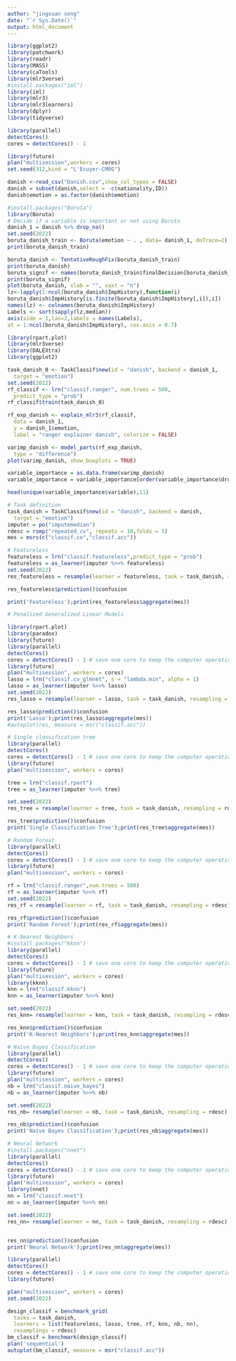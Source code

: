 ```yaml
---
author: "jingxuan song"
date: "`r Sys.Date()`"
output: html_document
---
```


```r
library(ggplot2)
library(patchwork)
library(readr)
library(MASS)
library(caTools)
library(mlr3verse)
#install.packages("iml")
library(iml)
library(mlr3)
library(mlr3learners)
library(dplyr)
library(tidyverse)
```

```r

library(parallel)
detectCores()
cores = detectCores() - 1

```

```r
library(future)
plan("multisession",workers = cores)
set.seed(312,kind = "L'Ecuyer-CMRG")

```

```r
danish <-read_csv("Danish.csv",show_col_types = FALSE)
danish = subset(danish,select = -c(nationality,ID))
danish$emotion = as.factor(danish$emotion)
```

```r
#install.packages("Boruta")
library(Boruta)
# Decide if a variable is important or not using Boruta
danish_1 = danish %>% drop_na()
set.seed(2022)
boruta_danish_train <- Boruta(emotion ~ . , data= danish_1, doTrace=2) # perform Boruta search
print(boruta_danish_train)

boruta_danish <- TentativeRoughFix(boruta_danish_train)
print(boruta_danish)
boruta_signif <- names(boruta_danish_train$finalDecision[boruta_danish_train$finalDecision %in% c("Confirmed", "Tentative")]) # collect Confirmed and Tentative variables
print(boruta_signif)
plot(boruta_danish, xlab = "", xaxt = "n")
lz<-lapply(1:ncol(boruta_danish$ImpHistory),function(i)
boruta_danish$ImpHistory[is.finite(boruta_danish$ImpHistory[,i]),i])
names(lz) <- colnames(boruta_danish$ImpHistory)
Labels <- sort(sapply(lz,median))
axis(side = 1,las=2,labels = names(Labels),
at = 1:ncol(boruta_danish$ImpHistory), cex.axis = 0.7)
```
```r
library(rpart.plot)
library(mlr3verse)
library(DALEXtra)
library(ggplot2)

task_danish_0 <- TaskClassif$new(id = "danish", backend = danish_1, 
  target = "emotion")
set.seed(2022)
rf_classif <- lrn("classif.ranger", num.trees = 500, 
  predict_type = "prob")
rf_classif$train(task_danish_0)

rf_exp_danish <- explain_mlr3(rf_classif, 
  data = danish_1,
  y = danish_1$emotion, 
  label = "ranger explainer danish", colorize = FALSE)

varimp_danish <- model_parts(rf_exp_danish,
  type = "difference")
plot(varimp_danish, show_boxplots = TRUE)

variable_importance = as.data.frame(varimp_danish)
variable_importance = variable_importance[order(variable_importance$dropout_loss, decreasing = TRUE),]

head(unique(variable_importance$variable),11)
```

```r
# Task definition
task_danish = TaskClassif$new(id = "danish", backend = danish, 
  target = "emotion")
imputer = po("imputemedian")
rdesc = rsmp("repeated_cv", repeats = 10,folds = 5)
mes = msrs(c("classif.ce","classif.acc"))
```


```r
# Featureless
featureless = lrn("classif.featureless",predict_type = "prob") 
featureless = as_learner(imputer %>>% featureless)
set.seed(2022)
res_featureless = resample(learner = featureless, task = task_danish, resampling = rdesc)

res_featureless$prediction()$confusion

print('Featureless');print(res_featureless$aggregate(mes))
```

```r
# Penalized Generalized Linear Models

library(rpart.plot)
library(paradox)
library(future)
library(parallel)
detectCores()
cores = detectCores() - 1 # save one core to keep the computer operational
library(future)
plan("multisession", workers = cores)
lasso = lrn("classif.cv_glmnet", s = "lambda.min", alpha = 1)
lasso = as_learner(imputer %>>% lasso)
set.seed(2022)
res_lasso = resample(learner = lasso, task = task_danish, resampling = rdesc)

res_lasso$prediction()$confusion
print('Lasso');print(res_lasso$aggregate(mes))
#autoplot(res, measure = msr("classif.acc"))

```



```r
# Single classification tree
library(parallel)
detectCores()
cores = detectCores() - 1 # save one core to keep the computer operational
library(future)
plan("multisession", workers = cores)

tree = lrn("classif.rpart") 
tree = as_learner(imputer %>>% tree)

set.seed(2022)
res_tree = resample(learner = tree, task = task_danish, resampling = rdesc)

res_tree$prediction()$confusion
print('Single Classification Tree');print(res_tree$aggregate(mes))
```

```r
# Random Forest
library(parallel)
detectCores()
cores = detectCores() - 1 # save one core to keep the computer operational
library(future)
plan("multisession", workers = cores)

rf = lrn("classif.ranger",num.trees = 500) 
rf = as_learner(imputer %>>% rf) 
set.seed(2022)
res_rf = resample(learner = rf, task = task_danish, resampling = rdesc)

res_rf$prediction()$confusion
print('Random Forest');print(res_rf$aggregate(mes))
```


```r
# K-Nearest Neighbors
#install.packages("kknn")
library(parallel)
detectCores()
cores = detectCores() - 1 # save one core to keep the computer operational
library(future)
plan("multisession", workers = cores)
library(kknn)
knn = lrn("classif.kknn") 
knn = as_learner(imputer %>>% knn)

set.seed(2022)
res_knn= resample(learner = knn, task = task_danish, resampling = rdesc)

res_knn$prediction()$confusion
print('K-Nearest Neighbors');print(res_knn$aggregate(mes))
```

```r
# Naive Bayes Classification
library(parallel)
detectCores()
cores = detectCores() - 1 # save one core to keep the computer operational
library(future)
plan("multisession", workers = cores)
nb = lrn("classif.naive_bayes") 
nb = as_learner(imputer %>>% nb)

set.seed(2022)
res_nb= resample(learner = nb, task = task_danish, resampling = rdesc)

res_nb$prediction()$confusion
print('Naive Bayes Classification');print(res_nb$aggregate(mes))
```

```r
# Neural Network
#install.packages("nnet")
library(parallel)
detectCores()
cores = detectCores() - 1 # save one core to keep the computer operational
library(future)
plan("multisession", workers = cores)
library(nnet)
nn = lrn("classif.nnet") 
nn = as_learner(imputer %>>% nn)

set.seed(2022)
res_nn= resample(learner = nn, task = task_danish, resampling = rdesc)


res_nn$prediction()$confusion
print('Neural Network');print(res_nn$aggregate(mes))
```

```r

library(parallel)
detectCores()
cores = detectCores() - 1 # save one core to keep the computer operational
library(future)

plan("multisession", workers = cores)
set.seed(2022)

design_classif = benchmark_grid(
  tasks = task_danish,
  learners = list(featureless, lasso, tree, rf, knn, nb, nn),
  resamplings = rdesc)
bm_classif = benchmark(design_classif)
plan('sequential')
autoplot(bm_classif, measure = msr("classif.acc"))
```

